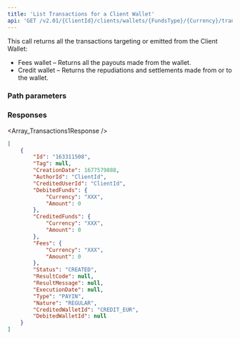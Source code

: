 ```yaml
---
title: 'List Transactions for a Client Wallet'  
api: 'GET /v2.01/{ClientId}/clients/wallets/{FundsType}/{Currency}/transactions'  
---
```


  

This call returns all the transactions targeting or emitted from the Client Wallet:  
- Fees wallet – Returns all the payouts made from the wallet.  
- Credit wallet – Returns the repudiations and settlements made from or to the wallet.  

### Path parameters  

<FundsType />  

<Currency />  

### Responses  

<AccordionGroup><Accordion title="200">  

<Array_Transactions1Response /></Accordion></AccordionGroup>  

<ResponseExample>  

```json 200  
[
    {
        "Id": "163311508",
        "Tag": null,
        "CreationDate": 1677579888,
        "AuthorId": "ClientId",
        "CreditedUserId": "ClientId",
        "DebitedFunds": {
            "Currency": "XXX",
            "Amount": 0
        },
        "CreditedFunds": {
            "Currency": "XXX",
            "Amount": 0
        },
        "Fees": {
            "Currency": "XXX",
            "Amount": 0
        },
        "Status": "CREATED",
        "ResultCode": null,
        "ResultMessage": null,
        "ExecutionDate": null,
        "Type": "PAYIN",
        "Nature": "REGULAR",
        "CreditedWalletId": "CREDIT_EUR",
        "DebitedWalletId": null
    }
]  

 ```  

</ResponseExample>  

<RequestExample>  
    <NodeListTransactionsClientWallet />
    <ListClientWalletTransactionsJava />
    <PythonListClientWalletTransactions />
    <NetListClientWalletTransactions />
</RequestExample>